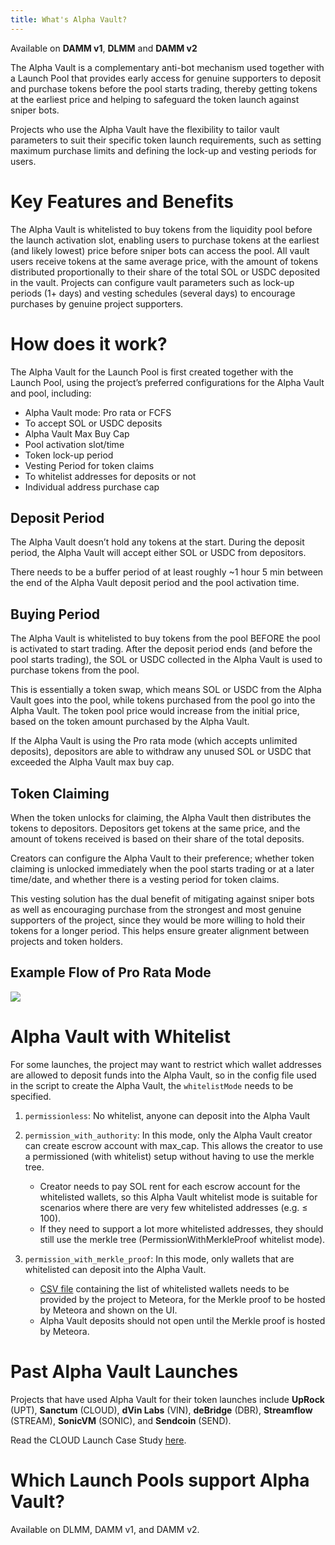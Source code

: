```yaml
---
title: What's Alpha Vault?
---
```


<Info>Available on **DAMM v1**, **DLMM** and **DAMM v2**</Info>

The Alpha Vault is a complementary anti-bot mechanism used together with a Launch Pool that provides early access for genuine supporters to deposit and purchase tokens before the pool starts trading, thereby getting tokens at the earliest price and helping to safeguard the token launch against sniper bots.

Projects who use the Alpha Vault have the flexibility to tailor vault parameters to suit their specific token launch requirements, such as setting maximum purchase limits and defining the lock-up and vesting periods for users.

# Key Features and Benefits

<CardGroup>
  <Card title="First-to-Purchase Ability" icon="circle-1" iconType="solid">
    The Alpha Vault is whitelisted to buy tokens from the liquidity pool before the launch activation slot, enabling users to purchase tokens at the earliest (and likely lowest) price before sniper bots can access the pool.
  </Card>
  <Card title="Fair Distribution" icon="circle-2" iconType="solid">
    All vault users receive tokens at the same average price, with the amount of tokens distributed proportionally to their share of the total SOL or USDC deposited in the vault.
  </Card>
  <Card title="Configurable Launch Parameters" icon="circle-3" iconType="solid">
    Projects can configure vault parameters such as lock-up periods (1+ days) and vesting schedules (several days) to encourage purchases by genuine project supporters.
  </Card>
</CardGroup>

# How does it work?

The Alpha Vault for the Launch Pool is first created together with the Launch Pool, using the project’s preferred configurations for the Alpha Vault and pool, including:

- Alpha Vault mode: Pro rata or FCFS
- To accept SOL or USDC deposits
- Alpha Vault Max Buy Cap
- Pool activation slot/time
- Token lock-up period
- Vesting Period for token claims
- To whitelist addresses for deposits or not 
- Individual address purchase cap

## Deposit Period

The Alpha Vault doesn’t hold any tokens at the start. During the deposit period, the Alpha Vault will accept either SOL or USDC from depositors. 

There needs to be a buffer period of at least roughly ~1 hour 5 min between the end of the Alpha Vault deposit period and the pool activation time.

## Buying Period

The Alpha Vault is whitelisted to buy tokens from the pool BEFORE the pool is activated to start trading. After the deposit period ends (and before the pool starts trading), the SOL or USDC collected in the Alpha Vault is used to purchase tokens from the pool. 

This is essentially a token swap, which means SOL or USDC from the Alpha Vault goes into the pool, while tokens purchased from the pool go into the Alpha Vault. The token pool price would increase from the initial price, based on the token amount purchased by the Alpha Vault.

If the Alpha Vault is using the Pro rata mode (which accepts unlimited deposits), depositors are able to withdraw any unused SOL or USDC that exceeded the Alpha Vault max buy cap.

## Token Claiming

When the token unlocks for claiming, the Alpha Vault then distributes the tokens to depositors. Depositors get tokens at the same price, and the amount of tokens received is based on their share of the total deposits.

Creators can configure the Alpha Vault to their preference; whether token claiming is unlocked immediately when the pool starts trading or at a later time/date, and whether there is a vesting period for token claims.

This vesting solution has the dual benefit of mitigating against sniper bots as well as encouraging purchase from the strongest and most genuine supporters of the project, since they would be more willing to hold their tokens for a longer period. This helps ensure greater alignment between projects and token holders.

## Example Flow of Pro Rata Mode

<Frame>
  <img src="/images/anti-sniper-suite/alpha-vault-pro-rata.png" />
</Frame>

# Alpha Vault with Whitelist

For some launches, the project may want to restrict which wallet addresses are allowed to deposit funds into the Alpha Vault, so in the config file used in the script to create the Alpha Vault, the `whitelistMode` needs to be specified.

1. `permissionless`: No whitelist, anyone can deposit into the Alpha Vault

2. `permission_with_authority`: In this mode, only the Alpha Vault creator can create escrow account with max_cap. This allows the creator to use a permissioned (with whitelist) setup without having to use the merkle tree. 
    - Creator needs to pay SOL rent for each escrow account for the whitelisted wallets, so this Alpha Vault whitelist mode is suitable for scenarios where there are very few whitelisted addresses (e.g. ≤ 100). 
    - If they need to support a lot more whitelisted addresses, they should still use the merkle tree (PermissionWithMerkleProof whitelist mode).

3. `permission_with_merkle_proof`: In this mode, only wallets that are whitelisted can deposit into the Alpha Vault. 
    - [CSV file](https://github.com/MeteoraAg/meteora-pool-setup/blob/main/config/whitelist_wallet.csv) containing the list of whitelisted wallets needs to be provided by the project to Meteora, for the Merkle proof to be hosted by Meteora and shown on the UI. 
    - Alpha Vault deposits should not open until the Merkle proof is hosted by Meteora.

# Past Alpha Vault Launches

Projects that have used Alpha Vault for their token launches include **UpRock** (UPT), **Sanctum** (CLOUD), **dVin Labs** (VIN), **deBridge** (DBR), **Streamflow** (STREAM), **SonicVM** (SONIC), and **Sendcoin** (SEND).

Read the CLOUD Launch Case Study [here](https://meteoraag.medium.com/dlmm-case-study-the-cloud-launch-08eaa5ab3b9c). 

# Which Launch Pools support Alpha Vault?

Available on DLMM, DAMM v1, and DAMM v2.